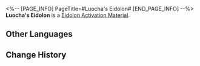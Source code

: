 <%-- [PAGE_INFO]
PageTitle=#Luocha's Eidolon#
[END_PAGE_INFO] --%>
{{Item Infobox
|id          = 11203
|image       = Item Luocha's Eidolon.png{{subst:void|<!--$UPLOAD:<<SpriteOutput/ItemFigures/11003.png>-<Item Luocha's Eidolon.png>-<Item Icons>>-->}}
|type        = Eidolon Activation Material
|invCategory = 
|rarity      = 5
|effect      = 
|description = Material for raising Luocha's Eidolon Level.
}}
'''Luocha's Eidolon''' is a [[Eidolon Activation Material]].

==Other Languages==
{{Other Languages
|en   = Luocha's Eidolon
|zhs  = 【罗刹】的星魂
|zht  = 【羅剎】的星魂
|ja   = 「羅刹」の星魂
|ko   = [나찰]의 성혼
|es   = Eidolon de Luocha
|fr   = Eidolon de Luocha
|ru   = Эйдолон Лочи
|th   = Eidolon ของ Luocha
|vi   = Tinh Hồn Luocha
|de   = Luochas Eidolon
|id   = Luocha's Eidolon
|pt   = Eidolon de Luocha
}}

==Change History==
{{Change History|1.0}}